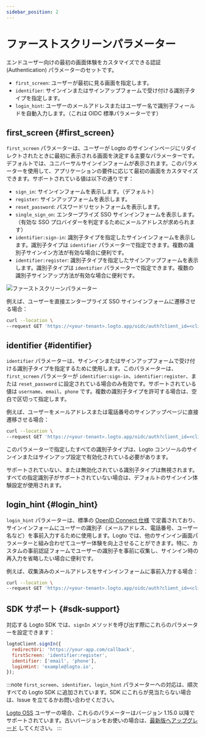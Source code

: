 ```yaml
---
sidebar_position: 2
---
```


# ファーストスクリーンパラメーター

エンドユーザー向けの最初の画面体験をカスタマイズできる認証 (Authentication) パラメーターのセットです。

- `first_screen`: ユーザーが最初に見る画面を指定します。
- `identifier`: サインインまたはサインアップフォームで受け付ける識別子タイプを指定します。
- `login_hint`: ユーザーのメールアドレスまたはユーザー名で識別子フィールドを自動入力します。（これは OIDC 標準パラメーターです）

## first_screen \{#first_screen}

`first_screen` パラメーターは、ユーザーが Logto のサインインページにリダイレクトされたときに最初に表示される画面を決定する主要なパラメーターです。デフォルトでは、ユニバーサルサインインフォームが表示されます。このパラメーターを使用して、アプリケーションの要件に応じて最初の画面をカスタマイズできます。サポートされている値は以下の通りです：

- `sign_in`: サインインフォームを表示します。（デフォルト）
- `register`: サインアップフォームを表示します。
- `reset_password`: パスワードリセットフォームを表示します。
- `single_sign_on`: エンタープライズ SSO サインインフォームを表示します。（有効な SSO プロバイダーを判定するためにメールアドレスが求められます）
- `identifier:sign-in`: 識別子タイプを指定したサインインフォームを表示します。識別子タイプは `identifier` パラメーターで指定できます。複数の識別子サインイン方法が有効な場合に便利です。
- `identifier:register`: 識別子タイプを指定したサインアップフォームを表示します。識別子タイプは `identifier` パラメーターで指定できます。複数の識別子サインアップ方法が有効な場合に便利です。

<img src="/img/assets/first-screen-parameter.png" alt="ファーストスクリーンパラメーター" />

例えば、ユーザーを直接エンタープライズ SSO サインインフォームに遷移させる場合：

```sh
curl --location \
--request GET 'https://<your-tenant>.logto.app/oidc/auth?client_id=<client_id>&...&first_screen=single_sign_on'
```

## identifier \{#identifier}

`identifier` パラメーターは、サインインまたはサインアップフォームで受け付ける識別子タイプを指定するために使用します。このパラメーターは、`first_screen` パラメーターが `identifier:sign-in`、`identifier:register`、または `reset_password` に設定されている場合のみ有効です。サポートされている値は `username`、`email`、`phone` です。複数の識別子タイプを許可する場合は、空白で区切って指定します。

例えば、ユーザーをメールアドレスまたは電話番号のサインアップページに直接遷移させる場合：

```sh
curl --location \
--request GET 'https://<your-tenant>.logto.app/oidc/auth?client_id=<client_id>&...&first_screen=identifier:register&identifier=email phone'
```

このパラメーターで指定したすべての識別子タイプは、Logto コンソールのサインインまたはサインアップ設定で有効化されている必要があります。

サポートされていない、または無効化されている識別子タイプは無視されます。すべての指定識別子がサポートされていない場合は、デフォルトのサインイン体験設定が使用されます。

## login_hint \{#login_hint}

`login_hint` パラメーターは、標準の [OpenID Connect 仕様](https://openid.net/specs/openid-connect-core-1_0.html#AuthorizationEndpoint) で定義されており、サインインフォームにユーザーの識別子（メールアドレス、電話番号、ユーザー名など）を事前入力するために使用します。Logto では、他のサインイン画面パラメーターと組み合わせてユーザー体験を向上させることができます。特に、カスタムの事前認証フォームでユーザーの識別子を事前に収集し、サインイン時の再入力を省略したい場合に便利です。

例えば、収集済みのメールアドレスをサインインフォームに事前入力する場合：

```sh
curl --location \
--request GET 'https://<your-tenant>.logto.app/oidc/auth?client_id=<client_id>&...&first_screen=identifier:sign_in&identifier=email&login_hint=example@logto.io
```

## SDK サポート \{#sdk-support}

対応する Logto SDK では、`signIn` メソッドを呼び出す際にこれらのパラメーターを設定できます：

```javascript
logtoClient.signIn({
  redirectUri: 'https://your-app.com/callback',
  firstScreen: 'identifier:register',
  identifier: ['email', 'phone'],
  loginHint: 'example@logto.io',
});
```

:::note
`first_screen`、`identifier`、`login_hint` パラメーターへの対応は、順次すべての Logto SDK に追加されています。SDK にこれらが見当たらない場合は、Issue を立てるかお問い合わせください。

[Logto OSS](/logto-oss) ユーザーの場合、これらのパラメーターはバージョン 1.15.0 以降でサポートされています。古いバージョンをお使いの場合は、[最新版へアップグレード](/logto-oss/upgrading-oss-version) してください。
:::
